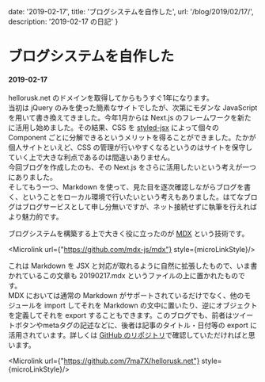 
  date: '2019-02-17',
  title: 'ブログシステムを自作した',
  url: '/blog/2019/02/17/',
  description: '2019-02-17 の日記'
}

# ブログシステムを自作した
#### 2019-02-17

hellorusk.net のドメインを取得してからもうすぐ1年になります。  
当初は jQuery のみを使った簡素なサイトでしたが、次第にモダンな JavaScript を用いて書き換えてきました。今年1月からは Next.js のフレームワークを新たに活用し始めました。その結果、CSS を [styled-jsx](https://github.com/zeit/styled-jsx) によって個々の Component ごとに分解できるというメリットを得ることができました。たかが個人サイトといえど、CSS の管理が行いやすくなるというのはサイトを保守していく上で大きな利点であるのは間違いありません。  
今回ブログを作成したのも、その Next.js をさらに活用したいという考えが一つにありました。  
そしてもう一つ、Markdown を使って、見た目を逐次確認しながらブログを書く、ということをローカル環境で行いたいという考えもありました。はてなブログはブログサービスとして申し分無いですが、ネット接続せずに執筆を行えればより魅力的です。
  
ブログシステムを構築する上で大きく役に立ったのが [MDX](https://github.com/mdx-js/mdx) という技術です。

<Microlink url={"https://github.com/mdx-js/mdx"} style={microLinkStyle}/>

これは Markdown を JSX と対応が取れるように自然に拡張したもので、いま書かれているこの文章も 20190217.mdx というファイルの上に置かれたものです。  
MDX においては通常の Markdown がサポートされているだけでなく、他のモジュールを import してそれを Markdown の文中に置いたり、逆にオブジェクトを定義してそれを export することもできます。このブログでも、前者はツイートボタンやmetaタグの記述などに、後者は記事のタイトル・日付等の export に活用されています。詳しくは [GitHub のリポジトリ](https://github.com/7ma7X/hellorusk.net)で確認していただければと思います。  

<Microlink url={"https://github.com/7ma7X/hellorusk.net"} style={microLinkStyle}/>




<BlogLayout meta={meta} />
<BlogMeta meta={meta} />